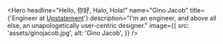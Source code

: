 
<Hero
headline="Hello, 你好, Halo, Hola!"
name="Gino Jacob"
title={'Engineer at [Upstatement](https://www.upstatement.com)'}
description="I'm an engineer, and above all else, an unapologetically user-centric designer."
image={{
    src: 'assets/ginojacob.jpg',
    alt: 'Gino Jacob',
  }}
/>

<Footer copyright="2020 © Gino Jacob" />
